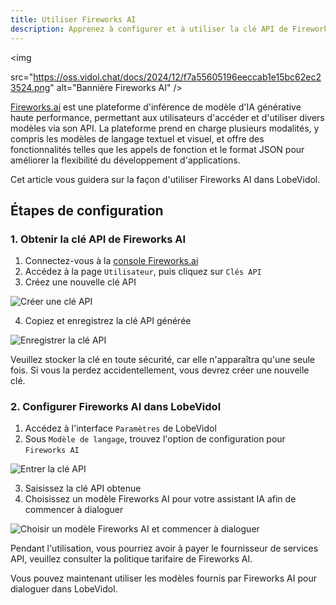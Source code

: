 ```yaml
---
title: Utiliser Fireworks AI
description: Apprenez à configurer et à utiliser la clé API de Fireworks AI dans LobeVidol pour commencer à dialoguer et interagir.
---
```


<img

src="https://oss.vidol.chat/docs/2024/12/f7a55605196eeccab1e15bc62ec23524.png"
alt="Bannière Fireworks AI"
/>

[Fireworks.ai](https://fireworks.ai/) est une plateforme d'inférence de modèle d'IA générative haute performance, permettant aux utilisateurs d'accéder et d'utiliser divers modèles via son API. La plateforme prend en charge plusieurs modalités, y compris les modèles de langage textuel et visuel, et offre des fonctionnalités telles que les appels de fonction et le format JSON pour améliorer la flexibilité du développement d'applications.

Cet article vous guidera sur la façon d'utiliser Fireworks AI dans LobeVidol.

## Étapes de configuration

### 1. Obtenir la clé API de Fireworks AI

1. Connectez-vous à la [console Fireworks.ai](https://fireworks.ai/account/api-keys)
2. Accédez à la page `Utilisateur`, puis cliquez sur `Clés API`
3. Créez une nouvelle clé API

<img
src="https://oss.vidol.chat/assets/d0c4369f894abb5ad6e514059b8f378e.webp"
alt="Créer une clé API"
/>

4. Copiez et enregistrez la clé API générée

<img
src="https://oss.vidol.chat/assets/89a8dadc85902334ce8d2d5b78abf709.webp"
alt="Enregistrer la clé API"
/>

<Warning>
  Veuillez stocker la clé en toute sécurité, car elle n'apparaîtra qu'une seule fois. Si vous la perdez accidentellement, vous devrez créer une nouvelle clé.
</Warning>

### 2. Configurer Fireworks AI dans LobeVidol

1. Accédez à l'interface `Paramètres` de LobeVidol
2. Sous `Modèle de langage`, trouvez l'option de configuration pour `Fireworks AI`

<img
src="https://oss.vidol.chat/assets/74f5de8ee68e57b472d1fc56a2df40d5.webp"
alt="Entrer la clé API"
/>

3. Saisissez la clé API obtenue
4. Choisissez un modèle Fireworks AI pour votre assistant IA afin de commencer à dialoguer

<img
src="https://oss.vidol.chat/assets/ba0243e75b0421b6dd7dadad02e4b0d6.webp"
alt="Choisir un modèle Fireworks AI et commencer à dialoguer"
/>

<Warning>
  Pendant l'utilisation, vous pourriez avoir à payer le fournisseur de services API, veuillez consulter la politique tarifaire de Fireworks AI.
</Warning>

Vous pouvez maintenant utiliser les modèles fournis par Fireworks AI pour dialoguer dans LobeVidol.

